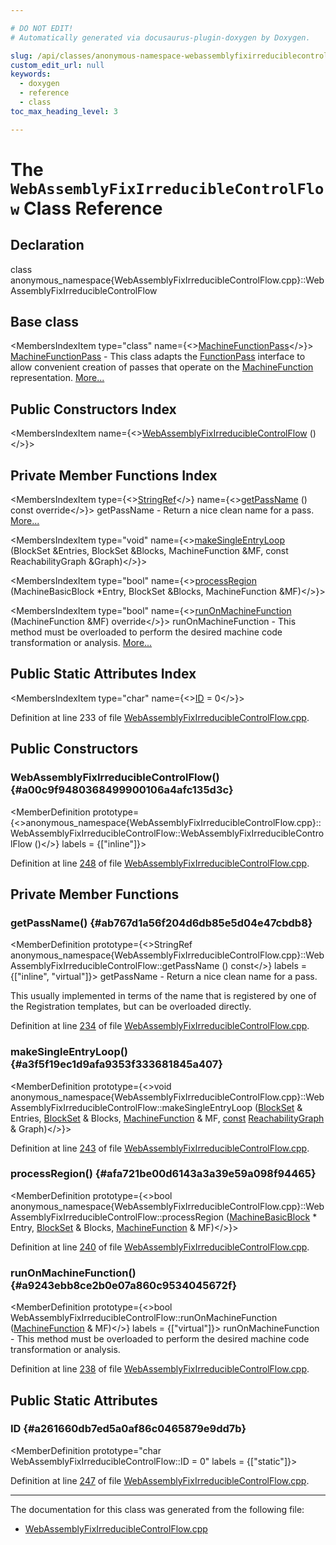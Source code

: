 ```yaml
---

# DO NOT EDIT!
# Automatically generated via docusaurus-plugin-doxygen by Doxygen.

slug: /api/classes/anonymous-namespace-webassemblyfixirreduciblecontrolflow-cpp-/webassemblyfixirreduciblecontrolflow
custom_edit_url: null
keywords:
  - doxygen
  - reference
  - class
toc_max_heading_level: 3

---
```





# The `WebAssemblyFixIrreducibleControlFlow` Class Reference

<DoxygenPage pluginConfig={pluginConfig}>



## Declaration

<CodeBlock>class anonymous_namespace{WebAssemblyFixIrreducibleControlFlow.cpp}::WebAssemblyFixIrreducibleControlFlow</CodeBlock>

## Base class

<MembersIndex>

<MembersIndexItem
  type="class"
  name={<><a href="/docs/api/classes/llvm/machinefunctionpass">MachineFunctionPass</a></>}>
<a href="/docs/api/classes/llvm/machinefunctionpass">MachineFunctionPass</a> - This class adapts the <a href="/docs/api/classes/llvm/functionpass">FunctionPass</a> interface to allow convenient creation of passes that operate on the <a href="/docs/api/classes/llvm/machinefunction">MachineFunction</a> representation. <a href="/docs/api/classes/llvm/machinefunctionpass/#details">More...</a>
</MembersIndexItem>

</MembersIndex>

## Public Constructors Index

<MembersIndex>

<MembersIndexItem
  name={<><a href="#a00c9f9480368499900106a4afc135d3c">WebAssemblyFixIrreducibleControlFlow</a> ()</>}>
</MembersIndexItem>

</MembersIndex>

## Private Member Functions Index

<MembersIndex>

<MembersIndexItem
  type={<><a href="/docs/api/classes/llvm/stringref">StringRef</a></>}
  name={<><a href="#ab767d1a56f204d6db85e5d04e47cbdb8">getPassName</a> () const override</>}>
getPassName - Return a nice clean name for a pass. <a href="#ab767d1a56f204d6db85e5d04e47cbdb8">More...</a>
</MembersIndexItem>

<MembersIndexItem
  type="void"
  name={<><a href="#a3f5f19ec1d9afa9353f333681845a407">makeSingleEntryLoop</a> (BlockSet &amp;Entries, BlockSet &amp;Blocks, MachineFunction &amp;MF, const ReachabilityGraph &amp;Graph)</>}>
</MembersIndexItem>

<MembersIndexItem
  type="bool"
  name={<><a href="#afa721be00d6143a3a39e59a098f94465">processRegion</a> (MachineBasicBlock &#42;Entry, BlockSet &amp;Blocks, MachineFunction &amp;MF)</>}>
</MembersIndexItem>

<MembersIndexItem
  type="bool"
  name={<><a href="#a9243ebb8ce2b0e07a860c9534045672f">runOnMachineFunction</a> (MachineFunction &amp;MF) override</>}>
runOnMachineFunction - This method must be overloaded to perform the desired machine code transformation or analysis. <a href="#a9243ebb8ce2b0e07a860c9534045672f">More...</a>
</MembersIndexItem>

</MembersIndex>

## Public Static Attributes Index

<MembersIndex>

<MembersIndexItem
  type="char"
  name={<><a href="#a261660db7ed5a0af86c0465879e9dd7b">ID</a> = 0</>}>
</MembersIndexItem>

</MembersIndex>


Definition at line 233 of file <a href="/docs/api/files/lib/lib/target/lib/target/webassembly/webassemblyfixirreduciblecontrolflow-cpp">WebAssemblyFixIrreducibleControlFlow.cpp</a>.

<SectionDefinition>

## Public Constructors

### WebAssemblyFixIrreducibleControlFlow() {#a00c9f9480368499900106a4afc135d3c}

<MemberDefinition
  prototype={<>anonymous&#95;namespace&#123;WebAssemblyFixIrreducibleControlFlow.cpp&#125;::WebAssemblyFixIrreducibleControlFlow::WebAssemblyFixIrreducibleControlFlow ()</>}
  labels = {["inline"]}>

Definition at line <a href="/docs/api/files/lib/lib/target/lib/target/webassembly/webassemblyfixirreduciblecontrolflow-cpp/#l00248">248</a> of file <a href="/docs/api/files/lib/lib/target/lib/target/webassembly/webassemblyfixirreduciblecontrolflow-cpp">WebAssemblyFixIrreducibleControlFlow.cpp</a>.
</MemberDefinition>

</SectionDefinition>

<SectionDefinition>

## Private Member Functions

### getPassName() {#ab767d1a56f204d6db85e5d04e47cbdb8}

<MemberDefinition
  prototype={<>StringRef anonymous&#95;namespace&#123;WebAssemblyFixIrreducibleControlFlow.cpp&#125;::WebAssemblyFixIrreducibleControlFlow::getPassName () const</>}
  labels = {["inline", "virtual"]}>
getPassName - Return a nice clean name for a pass.

This usually implemented in terms of the name that is registered by one of the Registration templates, but can be overloaded directly.

Definition at line <a href="/docs/api/files/lib/lib/target/lib/target/webassembly/webassemblyfixirreduciblecontrolflow-cpp/#l00234">234</a> of file <a href="/docs/api/files/lib/lib/target/lib/target/webassembly/webassemblyfixirreduciblecontrolflow-cpp">WebAssemblyFixIrreducibleControlFlow.cpp</a>.
</MemberDefinition>

### makeSingleEntryLoop() {#a3f5f19ec1d9afa9353f333681845a407}

<MemberDefinition
  prototype={<>void anonymous&#95;namespace&#123;WebAssemblyFixIrreducibleControlFlow.cpp&#125;::WebAssemblyFixIrreducibleControlFlow::makeSingleEntryLoop (<a href="/docs/api/namespaces/anonymous-webassemblyfixirreduciblecontrolflow-cpp-/#ac207fcdb691b6be45e5139612bcfe22b">BlockSet</a> &amp; Entries, <a href="/docs/api/namespaces/anonymous-webassemblyfixirreduciblecontrolflow-cpp-/#ac207fcdb691b6be45e5139612bcfe22b">BlockSet</a> &amp; Blocks, <a href="/docs/api/classes/llvm/machinefunction">MachineFunction</a> &amp; MF, <a href="/docs/api/files/lib/lib/target/lib/target/aarch64/aarch64promoteconstant-cpp/#a90f8350fecae261c25be85d38b451bff">const</a> <a href="/docs/api/classes/anonymous-namespace-webassemblyfixirreduciblecontrolflow-cpp-/reachabilitygraph">ReachabilityGraph</a> &amp; Graph)</>}>

Definition at line <a href="/docs/api/files/lib/lib/target/lib/target/webassembly/webassemblyfixirreduciblecontrolflow-cpp/#l00243">243</a> of file <a href="/docs/api/files/lib/lib/target/lib/target/webassembly/webassemblyfixirreduciblecontrolflow-cpp">WebAssemblyFixIrreducibleControlFlow.cpp</a>.
</MemberDefinition>

### processRegion() {#afa721be00d6143a3a39e59a098f94465}

<MemberDefinition
  prototype={<>bool anonymous&#95;namespace&#123;WebAssemblyFixIrreducibleControlFlow.cpp&#125;::WebAssemblyFixIrreducibleControlFlow::processRegion (<a href="/docs/api/classes/llvm/machinebasicblock">MachineBasicBlock</a> &#42; Entry, <a href="/docs/api/namespaces/anonymous-webassemblyfixirreduciblecontrolflow-cpp-/#ac207fcdb691b6be45e5139612bcfe22b">BlockSet</a> &amp; Blocks, <a href="/docs/api/classes/llvm/machinefunction">MachineFunction</a> &amp; MF)</>}>

Definition at line <a href="/docs/api/files/lib/lib/target/lib/target/webassembly/webassemblyfixirreduciblecontrolflow-cpp/#l00240">240</a> of file <a href="/docs/api/files/lib/lib/target/lib/target/webassembly/webassemblyfixirreduciblecontrolflow-cpp">WebAssemblyFixIrreducibleControlFlow.cpp</a>.
</MemberDefinition>

### runOnMachineFunction() {#a9243ebb8ce2b0e07a860c9534045672f}

<MemberDefinition
  prototype={<>bool WebAssemblyFixIrreducibleControlFlow::runOnMachineFunction (<a href="/docs/api/classes/llvm/machinefunction">MachineFunction</a> &amp; MF)</>}
  labels = {["virtual"]}>
runOnMachineFunction - This method must be overloaded to perform the desired machine code transformation or analysis.

Definition at line <a href="/docs/api/files/lib/lib/target/lib/target/webassembly/webassemblyfixirreduciblecontrolflow-cpp/#l00238">238</a> of file <a href="/docs/api/files/lib/lib/target/lib/target/webassembly/webassemblyfixirreduciblecontrolflow-cpp">WebAssemblyFixIrreducibleControlFlow.cpp</a>.
</MemberDefinition>

</SectionDefinition>

<SectionDefinition>

## Public Static Attributes

### ID {#a261660db7ed5a0af86c0465879e9dd7b}

<MemberDefinition
  prototype="char WebAssemblyFixIrreducibleControlFlow::ID = 0"
  labels = {["static"]}>

Definition at line <a href="/docs/api/files/lib/lib/target/lib/target/webassembly/webassemblyfixirreduciblecontrolflow-cpp/#l00247">247</a> of file <a href="/docs/api/files/lib/lib/target/lib/target/webassembly/webassemblyfixirreduciblecontrolflow-cpp">WebAssemblyFixIrreducibleControlFlow.cpp</a>.
</MemberDefinition>

</SectionDefinition>

<hr/>

The documentation for this class was generated from the following file:

<ul>
<li><a href="/docs/api/files/lib/lib/target/lib/target/webassembly/webassemblyfixirreduciblecontrolflow-cpp">WebAssemblyFixIrreducibleControlFlow.cpp</a></li>
</ul>

</DoxygenPage>
